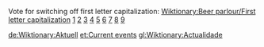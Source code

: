 Vote for switching off first letter capitalization: [[Wiktionary:Beer parlour/First letter capitalization]]
[http://ciberia.ya.com/gotikablin/]
[http://www.terra.es/personal5/livexx/]
[http://www.terra.es/personal7/linda1112/]
[http://more-stories.freeservers.com/]
[http://under-standing.freeservers.com/]
[http://www.gang-date.home.ro/]
[http://www.terra.es/personal7/hicksybell/]
[http://www.terra.es/personal7/markpage777/]
[http://ciberia.ya.com/massacrecool/]

[[de:Wiktionary:Aktuell]]
[[et:Current events]]
[[gl:Wiktionary:Actualidade]]